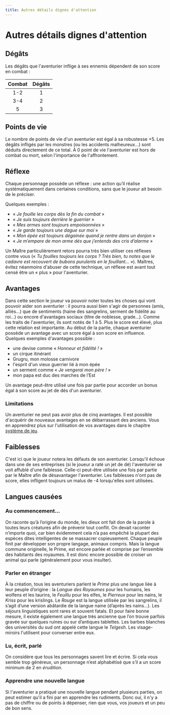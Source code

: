 ```yaml
---
title: Autres détails dignes d'attention
---
```


# Autres détails dignes d'attention

## Dégâts

Les dégâts que l'aventurier inflige à ses ennemis dépendent de son score en combat :

| Combat | Dégâts |
| :----: | :----: |
|  1-2   |   1    |
|  3-4   |   2    |
|   5    |   3    |

## Points de vie

Le nombre de points de vie d'un aventurier est égal à sa robustesse +5. Les dégâts infligés par les monstres (ou les accidents malheureux...) sont déduits directement de ce total. À 0 point de vie l'aventurier est hors de combat ou mort, selon l'importance de l'affrontement.

## Réflexe

Chaque personnage possède un réflexe : une action qu’il réalise systématiquement dans certaines conditions, sans que le joueur ait besoin de le préciser.

Quelques exemples :

- « _Je fouille les corps dès la fin du combat_ »
- « _Je suis toujours derrière le guerrier_ »
- « _Mes armes sont toujours empoisonnées_ »
- « _Je garde toujours une dague sur moi_ »
- « _Mon épée est toujours dégainée quand je rentre dans un donjon_ »
- « _Je m’empare de mon arme dés que j’entends des cris d’alarme_ »

Un Maître particulièrement retors pourra très bien utiliser ces réflexes contre vous (« _Tu fouilles toujours les corps ? Très bien, tu notes que le cadavre est recouvert de bubons purulents en le fouillant..._ »). Maîtres, évitez néanmoins d'abuser de cette technique, un réflexe est avant tout censé être un « plus » pour l'aventurier.

## Avantages

Dans cette section le joueur va pouvoir noter toutes les choses qui vont pouvoir aider son aventurier : il pourra aussi bien s'agir de personnes (amis, alliés...) que de sentiments (haine des sangrelins, serment de fidélité au roi...) ou encore d'avantages sociaux (titre de noblesse, grade...). Comme les traits de l'aventurier, ils sont notés de 1 à 5. Plus le score est élevé, plus cette relation est importante. Au début de la partie, chaque aventurier possède un avantage avec un score égal à son score en influence. Quelques exemples d'avantages possible :

- une devise comme « _Honneur et fidélité !_ »
- un cirque itinérant
- Grugru, mon molosse carnivore
- l'esprit d'un vieux guerrier lié à mon épée
- un serment comme « _Je vengerai mon père !_ »
- mon papa est duc des marches de l’Est

Un avantage peut-être utilisé une fois par partie pour accorder un bonus égal à son score au jet de dés d'un aventurier.

### Limitations

Un aventurier ne peut pas avoir plus de cinq avantages. Il est possible d'acquérir de nouveaux avantages en se débarrassant des anciens. Vous en apprendrez plus sur l'utilisation de vos avantages dans le chapitre [système de jeu](/systeme-de-jeu).

## Faiblesses

C'est ici que le joueur notera les défauts de son aventurier. Lorsqu'il échoue dans une de ses entreprises (si le joueur a raté un jet de dé) l'aventurier se voit affublé d'une faiblesse. Celle-ci peut-être utilisée une fois par partie par le Maître afin de désavantager l'aventurier. Les faiblesses n'ont pas de score, elles infligent toujours un malus de -4 lorsqu'elles sont utilisées.

## Langues causées

### Au commencement...

On raconte qu’à l’origine du monde, les dieux ont fait don de la parole à toutes leurs créatures afin de prévenir tout conflit. On devait raconter n’importe quoi, car bien évidemment cela n’a pas empêché la plupart des espèces dites intelligentes de se massacrer copieusement. Chaque peuple finit par développer son propre langage, animaux compris. Mais la langue commune originelle, le Prime, est encore parlée et comprise par l’ensemble des habitants des royaumes. Il est donc encore possible de croiser un animal qui parle (généralement pour vous insulter).

### Parler en étranger

À la création, tous les aventuriers parlent le _Prime_ plus une langue liée à leur peuple d’origine : la _Langue des Royaumes_ pour les humains, les wolfens et les taurins, le _Feuillu_ pour les elfes, le _Pierreux_ pour les nains, le _Kriss_ pour les krislings. Le _Rouge_ est la langue utilisée par les sangrelins, il s’agit d’une version abâtardie de la langue naine (d’après les nains…). Les séjours linguistiques sont rares et souvent fatals. Et pour faire bonne mesure, il existe également une langue très ancienne que l’on trouve parfois gravée sur quelques ruines ou sur d’antiques tablettes. Les barbes blanches des universités du sud ont appelé cette langue le _Telgesh_. Les visage-miroirs l'utilisent pour converser entre eux.

### Lu, écrit, parlé

On considère que tous les personnages savent lire et écrire. Si cela vous semble trop généreux, un personnage n’est alphabétisé que s’il a un score minimum de 2 en _érudition_.

### Apprendre une nouvelle langue

Si l'aventurier a pratiqué une nouvelle langue pendant plusieurs parties, on peut estimer qu'il a fini par en apprendre les rudiments. Donc oui, il n'y a pas de chiffre ou de points à dépenser, rien que vous, vos joueurs et un peu de bon sens.
